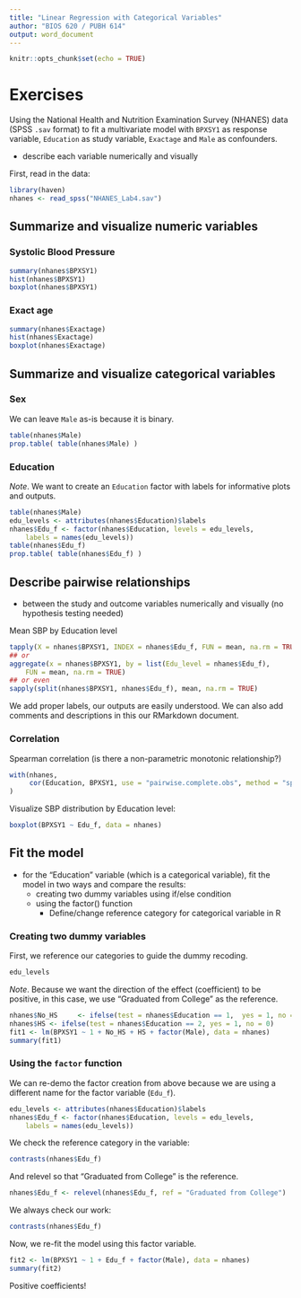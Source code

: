 ```yaml
---
title: "Linear Regression with Categorical Variables"
author: "BIOS 620 / PUBH 614"
output: word_document
---
```


```r
knitr::opts_chunk$set(echo = TRUE)
```

# Exercises

Using the National Health and Nutrition Examination Survey (NHANES) data (SPSS
`.sav` format) to fit a multivariate model with `BPXSY1` as response variable,
`Education` as study variable, `Exactage` and `Male` as confounders.

* describe each variable numerically and visually

First, read in the data:

```r
library(haven)
nhanes <- read_spss("NHANES_Lab4.sav")
```

## Summarize and visualize numeric variables

### Systolic Blood Pressure

```r
summary(nhanes$BPXSY1)
hist(nhanes$BPXSY1)
boxplot(nhanes$BPXSY1)
```

### Exact age

```r
summary(nhanes$Exactage)
hist(nhanes$Exactage)
boxplot(nhanes$Exactage)
```

## Summarize and visualize categorical variables

### Sex

We can leave `Male` as-is because it is binary.

```r
table(nhanes$Male)
prop.table( table(nhanes$Male) )
```

### Education

*Note*. We want to create an `Education` factor with labels for informative 
plots and outputs.

```r
table(nhanes$Male)
edu_levels <- attributes(nhanes$Education)$labels
nhanes$Edu_f <- factor(nhanes$Education, levels = edu_levels,
    labels = names(edu_levels))
table(nhanes$Edu_f)
prop.table( table(nhanes$Edu_f) )
```

## Describe pairwise relationships

* between the study and outcome variables  numerically and visually (no
hypothesis testing needed)

Mean SBP by Education level

```r
tapply(X = nhanes$BPXSY1, INDEX = nhanes$Edu_f, FUN = mean, na.rm = TRUE)
## or
aggregate(x = nhanes$BPXSY1, by = list(Edu_level = nhanes$Edu_f),
    FUN = mean, na.rm = TRUE)
## or even
sapply(split(nhanes$BPXSY1, nhanes$Edu_f), mean, na.rm = TRUE)
```

We add proper labels, our outputs are easily understood. We can also add
comments and descriptions in this our RMarkdown document. 

### Correlation

Spearman correlation (is there a non-parametric monotonic relationship?)

```r
with(nhanes,
     cor(Education, BPXSY1, use = "pairwise.complete.obs", method = "spearman")
)
```

Visualize SBP distribution by Education level:

```r
boxplot(BPXSY1 ~ Edu_f, data = nhanes)
```

## Fit the model

* for the "Education" variable (which is a categorical variable), fit the model
in two ways and compare the results:
    + creating two dummy variables using if/else condition
    + using the factor() function
      + Define/change reference category for categorical variable in R

### Creating two dummy variables

First, we reference our categories to guide the dummy recoding. 

```r
edu_levels
```

*Note*. Because we want the direction of the effect (coefficient) to be
positive, in this case, we use "Graduated from College" as the reference.

```r
nhanes$No_HS     <- ifelse(test = nhanes$Education == 1,  yes = 1, no = 0)
nhanes$HS <- ifelse(test = nhanes$Education == 2, yes = 1, no = 0)
fit1 <- lm(BPXSY1 ~ 1 + No_HS + HS + factor(Male), data = nhanes)
summary(fit1)
```

### Using the `factor` function

We can re-demo the factor creation from above because we are using a different
name for the factor variable (`Edu_f`).

```r
edu_levels <- attributes(nhanes$Education)$labels
nhanes$Edu_f <- factor(nhanes$Education, levels = edu_levels,
    labels = names(edu_levels))
```

We check the reference category in the variable:

```r
contrasts(nhanes$Edu_f)
```

And relevel so that "Graduated from College" is the reference.

```r
nhanes$Edu_f <- relevel(nhanes$Edu_f, ref = "Graduated from College")
```

We always check our work:

```r
contrasts(nhanes$Edu_f)
```

Now, we re-fit the model using this factor variable.

```r
fit2 <- lm(BPXSY1 ~ 1 + Edu_f + factor(Male), data = nhanes)
summary(fit2)
```

Positive coefficients!
